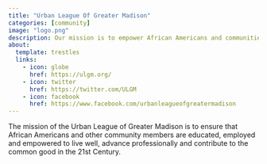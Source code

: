 ```yaml
---
title: "Urban League Of Greater Madison"
categories: [community]
image: "logo.png"
description: Our mission is to empower African Americans and communities for success in the 21st Century.
about:
  template: trestles
  links:
    - icon: globe
      href: https://ulgm.org/
    - icon: twitter 
      href: https://twitter.com/ULGM
    - icon: facebook
      href: https://www.facebook.com/urbanleagueofgreatermadison
---
```


The mission of the Urban League of Greater Madison is to ensure that African Americans and 
other community members are educated, employed and empowered to live well, 
advance professionally and contribute to the common good in the 21st Century.

